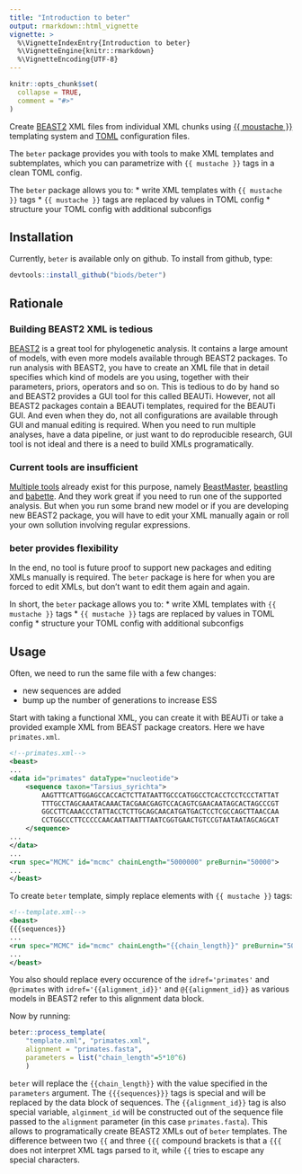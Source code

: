 ```yaml
---
title: "Introduction to beter"
output: rmarkdown::html_vignette
vignette: >
  %\VignetteIndexEntry{Introduction to beter}
  %\VignetteEngine{knitr::rmarkdown}
  %\VignetteEncoding{UTF-8}
---
```


```r
knitr::opts_chunk$set(
  collapse = TRUE,
  comment = "#>"
)
```


Create [BEAST2](https://www.beast2.org/) XML files from individual XML chunks using [{{ moustache }}](https://mustache.github.io/) templating system and [TOML](https://github.com/toml-lang/toml) configuration files.

The `beter` package provides you with tools to make XML templates and subtemplates, which you can parametrize with `{{ mustache }}` tags in a clean TOML config.

The `beter` package allows you to:
* write XML templates with `{{ mustache }}` tags
* `{{ mustache }}` tags are replaced by values in TOML config
* structure your TOML config with additional subconfigs


## Installation

Currently, `beter` is available only on github. To install from github, type:
```r
devtools::install_github("biods/beter")
```

## Rationale

### Building BEAST2 XML is tedious
[BEAST2](https://www.beast2.org/) is a great tool for phylogenetic analysis.
It contains a large amount of models, with even more models available through BEAST2 packages.
To run analysis with BEAST2, you have to create an XML file that in detail specifies which kind of models are you using, together with their parameters, priors, operators and so on.
This is tedious to do by hand so and BEAST2 provides a GUI tool for this called BEAUTi.
However, not all BEAST2 packages contain a BEAUTi templates, required for the BEAUTi GUI.
And even when they do, not all configurations are available through GUI and manual editing is required.
When you need to run multiple analyses, have a data pipeline, or just want to do reproducible research, GUI tool is not ideal and there is a need to build XMLs programatically.

### Current tools are insufficient

[Multiple tools](http://www.beast2.org/2018/03/09/10-ways-to-generate-beast-xml.html) already exist for this purpose, namely [BeastMaster](http://phylo.wikidot.com/beastmaster), [beastling](https://beastling.readthedocs.io) and [babette](https://github.com/ropensci/babette).
And they work great if you need to run one of the supported analysis.
But when you run some brand new model or if you are developing new BEAST2 package, you will have to edit your XML manually again or roll your own sollution involving regular expressions.

### beter provides flexibility 

In the end, no tool is future proof to support new packages and editing XMLs manually is required.
The `beter` package is here for when you are forced to edit XMLs, but don't want to edit them again and again.

In short, the `beter` package allows you to:
* write XML templates with `{{ mustache }}` tags
* `{{ mustache }}` tags are replaced by values in TOML config
* structure your TOML config with additional subconfigs

## Usage
Often, we need to run the same file with a few changes:

* new sequences are added
* bump up the number of generations to increase ESS

Start with taking a functional XML, you can create it with BEAUTi or take a provided example XML from BEAST package creators.
Here we have `primates.xml`.
```xml
<!--primates.xml-->
<beast>
...
<data id="primates" dataType="nucleotide">
    <sequence taxon="Tarsius_syrichta">
        AAGTTTCATTGGAGCCACCACTCTTATAATTGCCCATGGCCTCACCTCCTCCCTATTAT
        TTTGCCTAGCAAATACAAACTACGAACGAGTCCACAGTCGAACAATAGCACTAGCCCGT
        GGCCTTCAAACCCTATTACCTCTTGCAGCAACATGATGACTCCTCGCCAGCTTAACCAA
        CCTGGCCCTTCCCCCAACAATTAATTTAATCGGTGAACTGTCCGTAATAATAGCAGCAT
    </sequence>
...
</data>
...
<run spec="MCMC" id="mcmc" chainLength="5000000" preBurnin="50000">
...
</beast>
```
To create `beter` template, simply replace elements with `{{ mustache }}` tags:

```xml
<!--template.xml-->
<beast>
{{{sequences}}
...
<run spec="MCMC" id="mcmc" chainLength="{{chain_length}}" preBurnin="50000">
...
</beast>
```

You also should replace every occurence of the `idref='primates'` and `@primates` with `idref='{{alignment_id}}'` and `@{{alignment_id}}` as various models in BEAST2 refer to this
alignment data block.

Now by running:
```r
beter::process_template(
    "template.xml", "primates.xml",
    alignment = "primates.fasta",
    parameters = list("chain_length"=5*10^6)
    )
```

`beter` will replace the `{{chain_length}}` with the value specified in the `parameters` argument.
The `{{{sequences}}}` tags is special and will be replaced by the data block of sequences.
The `{{alignment_id}}` tag is also special variable, `alginment_id` will be constructed out of the sequence file passed to the `alignment` parameter (in this case `primates.fasta`).
This allows to programatically create BEAST2 XMLs out of `beter` templates.
The difference between two `{{` and three `{{{` compound brackets is that a `{{{` does not interpret XML tags parsed to it, while `{{` tries to escape any special characters.
